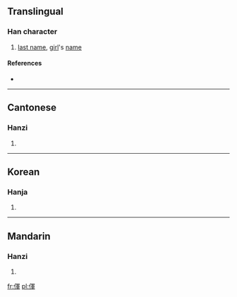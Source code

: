==Translingual==

===Han character===
{{Han char|rn=9|rad=人|as=09|sn=11|four=|canj=人月十十 (OBJJ)|ids=⿰[[亻]][[軍]]}}

# [[last name]], [[girl]]'s [[name]]

====References====
* {{Han ref|kx=0110.100|hdz=10195.090|uh=346E|ud=13422}}

----

==Cantonese==

===Hanzi===
{{yue-hanzi|jyut=|y=[[gwaat1]], [[waan4]]}}

# {{defn|Cantonese|sort=人09}}
----

==Korean==

===Hanja===
{{ko-hanja|hangeul=혼|rv=hon|mr=hon|y=hon}}

# {{defn|Korean|sort=人09}}

----

==Mandarin==

===Hanzi===
{{cmn-hanzi|pin=[[hún]] ([[hun2]])|wg=hun<sup>2</sup>}}

# {{defn|Mandarin|sort=人09}}

[[fr:㑮]]
[[pl:㑮]]
